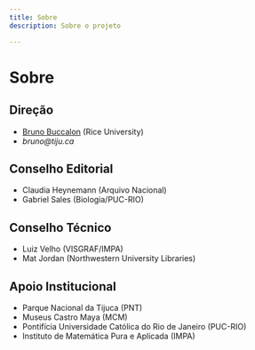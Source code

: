 ```yaml
---
title: Sobre
description: Sobre o projeto

---
```


# Sobre

## Direção

- [Bruno Buccalon](https://bruno.land) (Rice University)
- _bruno@tiju.ca_

## Conselho Editorial

- Claudia Heynemann (Arquivo Nacional)
- Gabriel Sales (Biologia/PUC-RIO)

## Conselho Técnico

- Luiz Velho (VISGRAF/IMPA)
- Mat Jordan (Northwestern University Libraries)

## Apoio Institucional

- Parque Nacional da Tijuca (PNT)
- Museus Castro Maya (MCM)
- Pontifícia Universidade Católica do Rio de Janeiro (PUC-RIO)
- Instituto de Matemática Pura e Aplicada (IMPA)
